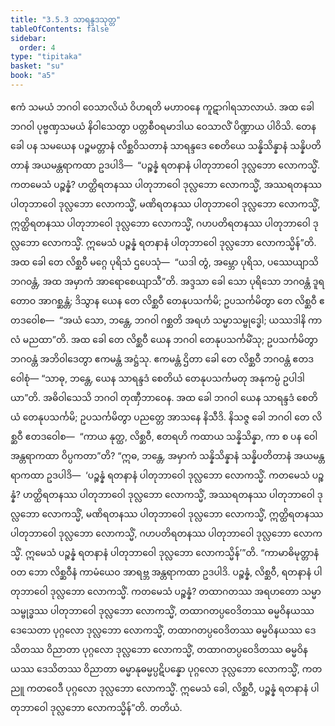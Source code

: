 ```yaml
---
title: "3.5.3 သာရန္ဒဒသုတ္တ"
tableOfContents: false
sidebar:
  order: 4
type: "tipitaka"
basket: "su"
book: "a5"
---
```



<DynamicBreadcrumb />

<Division number="143" book="a5">

<Paragraph number="834" book="a5">
ဧကံ သမယံ ဘဂဝါ ဝေသာလိယံ ဝိဟရတိ မဟာဝနေ ကူဋာဂါရသာလာယံ. အထ ခေါ ဘဂဝါ ပုဗ္ဗဏှသမယံ နိဝါသေတွာ ပတ္တစီဝရမာဒါယ ဝေသာလိံ ပိဏ္ဍာယ ပါဝိသိ. တေန ခေါ ပန သမယေန ပဉ္စမတ္တာနံ လိစ္ဆဝိသတာနံ သာရန္ဒဒေ စေတိယေ သန္နိသိန္နာနံ သန္နိပတိတာနံ အယမန္တရာကထာ ဥဒပါဒိ—  “ပဉ္စန္နံ ရတနာနံ ပါတုဘာဝေါ ဒုလ္လဘော လောကသ္မိံ. ကတမေသံ ပဉ္စန္နံ? ဟတ္ထိရတနဿ ပါတုဘာဝေါ ဒုလ္လဘော လောကသ္မိံ, အဿရတနဿ ပါတုဘာဝေါ ဒုလ္လဘော လောကသ္မိံ, မဏိရတနဿ ပါတုဘာဝေါ ဒုလ္လဘော လောကသ္မိံ, ဣတ္ထိရတနဿ ပါတုဘာဝေါ ဒုလ္လဘော လောကသ္မိံ, ဂဟပတိရတနဿ ပါတုဘာဝေါ ဒုလ္လဘော လောကသ္မိံ. ဣမေသံ ပဉ္စန္နံ ရတနာနံ ပါတုဘာဝေါ ဒုလ္လဘော လောကသ္မိန်”တိ.
</Paragraph>

<Paragraph number="835" book="a5">
အထ ခေါ တေ လိစ္ဆဝီ မဂ္ဂေ ပုရိသံ ဌပေသုံ—  “ယဒါ တွံ, အမ္ဘော ပုရိသ, ပဿေယျာသိ ဘဂဝန္တံ, အထ အမှာကံ အာရောစေယျာသီ”တိ. အဒ္ဒသာ ခေါ သော ပုရိသော ဘဂဝန္တံ ဒူရတောဝ အာဂစ္ဆန္တံ; ဒိသွာန ယေန တေ လိစ္ဆဝီ တေနုပသင်္ကမိ; ဥပသင်္ကမိတွာ တေ လိစ္ဆဝီ ဧတဒဝေါစ—  “အယံ သော, ဘန္တေ, ဘဂဝါ ဂစ္ဆတိ အရဟံ သမ္မာသမ္ဗုဒ္ဓေါ; ယဿဒါနိ ကာလံ မညထာ”တိ.
</Paragraph>

<Paragraph number="836" book="a5">
အထ ခေါ တေ လိစ္ဆဝီ ယေန ဘဂဝါ တေနုပသင်္ကမိံသု; ဥပသင်္ကမိတွာ ဘဂဝန္တံ အဘိဝါဒေတွာ ဧကမန္တံ အဋ္ဌံသု. ဧကမန္တံ ဌိတာ ခေါ တေ လိစ္ဆဝီ ဘဂဝန္တံ ဧတဒဝေါစုံ—
</Paragraph>

<Paragraph number="837" book="a5">
“သာဓု, ဘန္တေ, ယေန သာရန္ဒဒံ စေတိယံ တေနုပသင်္ကမတု အနုကမ္ပံ ဥပါဒါယာ”တိ. အဓိဝါသေသိ ဘဂဝါ တုဏှီဘာဝေန. အထ ခေါ ဘဂဝါ ယေန သာရန္ဒဒံ စေတိယံ တေနုပသင်္ကမိ; ဥပသင်္ကမိတွာ ပညတ္တေ အာသနေ နိသီဒိ. နိသဇ္ဇ ခေါ ဘဂဝါ တေ လိစ္ဆဝီ ဧတဒဝေါစ—  “ကာယ နုတ္ထ, လိစ္ဆဝီ, ဧတရဟိ ကထာယ သန္နိသိန္နာ, ကာ စ ပန ဝေါ အန္တရာကထာ ဝိပ္ပကတာ”တိ? “ဣဓ, ဘန္တေ, အမှာကံ သန္နိသိန္နာနံ သန္နိပတိတာနံ အယမန္တရာကထာ ဥဒပါဒိ—  ‘ပဉ္စန္နံ ရတနာနံ ပါတုဘာဝေါ ဒုလ္လဘော လောကသ္မိံ. ကတမေသံ ပဉ္စန္နံ? ဟတ္ထိရတနဿ ပါတုဘာဝေါ ဒုလ္လဘော လောကသ္မိံ, အဿရတနဿ ပါတုဘာဝေါ ဒုလ္လဘော လောကသ္မိံ, မဏိရတနဿ ပါတုဘာဝေါ ဒုလ္လဘော လောကသ္မိံ, ဣတ္ထိရတနဿ ပါတုဘာဝေါ ဒုလ္လဘော လောကသ္မိံ, ဂဟပတိရတနဿ ပါတုဘာဝေါ ဒုလ္လဘော လောကသ္မိံ. ဣမေသံ ပဉ္စန္နံ ရတနာနံ ပါတုဘာဝေါ ဒုလ္လဘော လောကသ္မိန်’”တိ.
</Paragraph>

<Paragraph number="838" book="a5">
“ကာမာဓိမုတ္တာနံ ဝတ ဘော လိစ္ဆဝီနံ ကာမံယေဝ အာရဗ္ဘ အန္တရာကထာ ဥဒပါဒိ. ပဉ္စန္နံ, လိစ္ဆဝီ, ရတနာနံ ပါတုဘာဝေါ ဒုလ္လဘော လောကသ္မိံ. ကတမေသံ ပဉ္စန္နံ? တထာဂတဿ အရဟတော သမ္မာသမ္ဗုဒ္ဓဿ ပါတုဘာဝေါ ဒုလ္လဘော လောကသ္မိံ, တထာဂတပ္ပဝေဒိတဿ ဓမ္မဝိနယဿ ဒေသေတာ ပုဂ္ဂလော ဒုလ္လဘော လောကသ္မိံ, တထာဂတပ္ပဝေဒိတဿ ဓမ္မဝိနယဿ ဒေသိတဿ ဝိညာတာ ပုဂ္ဂလော ဒုလ္လဘော လောကသ္မိံ, တထာဂတပ္ပဝေဒိတဿ ဓမ္မဝိနယဿ ဒေသိတဿ ဝိညာတာ ဓမ္မာနုဓမ္မပ္ပဋိပန္နော ပုဂ္ဂလော ဒုလ္လဘော လောကသ္မိံ, ကတညူ ကတဝေဒီ ပုဂ္ဂလော ဒုလ္လဘော လောကသ္မိံ. ဣမေသံ ခေါ, လိစ္ဆဝီ, ပဉ္စန္နံ ရတနာနံ ပါတုဘာဝေါ ဒုလ္လဘော လောကသ္မိန်”တိ.

</Paragraph>
</Division>

<Paragraph number="839" type="center" book="a5">
တတိယံ.
</Paragraph>